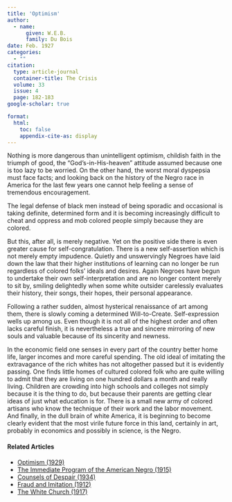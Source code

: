 ```yaml
---
title: 'Optimism'
author:
  - name:
      given: W.E.B.
      family: Du Bois
date: Feb. 1927
categories: 
  - ""
citation: 
  type: article-journal
  container-title: The Crisis
  volume: 33
  issue: 4
  page: 182-183
google-scholar: true

format:
  html:
    toc: false
    appendix-cite-as: display
---
```



Nothing is more dangerous than unintelligent optimism, childish faith in the triumph of good, the "God's-in-His-heaven" attitude assumed because one is too lazy to be worried. On the other hand, the worst moral dyspepsia must face facts; and looking back on the history of the Negro race in America for the last few years one cannot help feeling a sense of tremendous encouragement.

The legal defense of black men instead of being sporadic and occasional is taking definite, determined form and it is becoming increasingly difficult to cheat and oppress and mob colored people simply because they are colored.

But this, after all, is merely negative. Yet on the positive side there is even greater cause for self-congratulation. There is a new self-assertion which is not merely empty impudence. Quietly and unswervingly Negroes have laid down the law that their higher institutions of learning can no longer be run regardless of colored folks' ideals and desires. Again Negroes have begun to undertake their own self-interpretation and are no longer content merely to sit by, smiling delightedly when some white outsider carelessly evaluates their history, their songs, their hopes, their personal appearance.

Following a rather sudden, almost hysterical renaissance of art among them, there is slowly coming a determined Will-to-Create. Self-expression wells up among us. Even though it is not all of the highest order and often lacks careful finish, it is nevertheless a true and sincere mirroring of new souls and valuable because of its sincerity and newness.

In the economic field one senses in every part of the country better home life, larger incomes and more careful spending. The old ideal of imitating the extravagance of the rich whites has not altogether passed but it is evidently passing. One finds little homes of cultured colored folk who are quite willing to admit that they are living on one hundred dollars a month and really living. Children are crowding into high schools and colleges not simply because it is the thing to do, but because their parents are getting clear ideas of just what education is for. There is a small new army of colored artisans who know the technique of their work and the labor movement. And finally, in the dull brain of white America, it is beginning to become clearly evident that the most virile future force in this land, certainly in art, probably in economics and possibly in science, is the Negro.

<!-- Similar articles start here -->
<div  class="clear-wrap"></div>

#### Related Articles

* [Optimism (1929)](/Volumes/36/05/optimism.html)
* [The Immediate Program of the  American Negro (1915)](/Volumes/09/06/immediate_program.html)
* [Counsels of Despair (1934)](/Volumes/41/06/counsels_of_despair.html)
* [Fraud and Imitation (1912)](/Volumes/04/03/fraud_and_imitation.html)
* [The White Church (1917)](/Volumes/14/01/white_church.html)

<!-- Similar articles end here -->